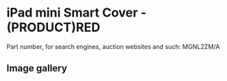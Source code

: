 # iPad mini Smart Cover - (PRODUCT)RED

Part number, for search engines, auction websites and such: MGNL2ZM/A

## Image gallery

<div style={{ width: "768px" }}>
  <GalleryComponent
    images={[
      {
        original: "/everysource/MGNL2",
        thumbnail: "/everypreview/MGNL2",
      },
      {
        original: "/everysource/MGNL2_AV1_GOLD",
        thumbnail: "/everypreview/MGNL2_AV1_GOLD",
      },
      {
        original: "/everysource/MGNL2_AV1_SILVER",
        thumbnail: "/everypreview/MGNL2_AV1_SILVER",
      },
      {
        original: "/everysource/MGNL2_AV1_SPACE_GRAY",
        thumbnail: "/everypreview/MGNL2_AV1_SPACE_GRAY",
      },
      {
        original: "/everysource/MGNL2_AV2",
        thumbnail: "/everypreview/MGNL2_AV2",
      },
      {
        original: "/everysource/MGNL2_AV3",
        thumbnail: "/everypreview/MGNL2_AV3",
      },
      {
        original: "/everysource/MGNL2_AV4",
        thumbnail: "/everypreview/MGNL2_AV4",
      },
      {
        original: "/everysource/MGNL2_AV5",
        thumbnail: "/everypreview/MGNL2_AV5",
      }
    ]}
  />
</div>